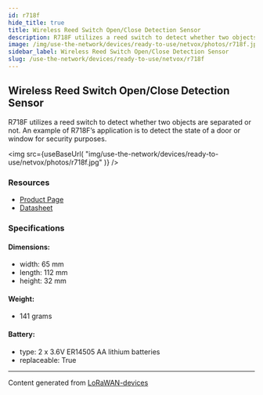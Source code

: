 ```yaml
---
id: r718f
hide_title: true
title: Wireless Reed Switch Open/Close Detection Sensor
description: R718F utilizes a reed switch to detect whether two objects are separated or not. An example of R718F’s application is to detect the state of a door or window for security purposes.
image: /img/use-the-network/devices/ready-to-use/netvox/photos/r718f.jpg
sidebar_label: Wireless Reed Switch Open/Close Detection Sensor
slug: /use-the-network/devices/ready-to-use/netvox/r718f
---
```



## Wireless Reed Switch Open/Close Detection Sensor

R718F utilizes a reed switch to detect whether two objects are separated or not. An example of R718F’s application is to detect the state of a door or window for security purposes.

<img
src={useBaseUrl(
"img/use-the-network/devices/ready-to-use/netvox/photos/r718f.jpg"
)}
/>

### Resources

- [Product Page](http://www.netvox.com.tw/product.asp?pro=R718F)
- [Datasheet](http://www.netvox.com.tw/um/R718F/R718Fdatasheet.pdf)

### Specifications

#### Dimensions:
- width: 65 mm
- length: 112 mm
- height: 32 mm
#### Weight: 
- 141 grams
#### Battery: 
- type: 2 x 3.6V ER14505 AA lithium batteries
- replaceable: True



---
Content generated from [LoRaWAN-devices](https://github.com/TheThingsNetwork/lorawan-devices)